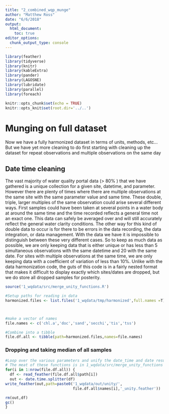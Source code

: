 ```yaml
---
title: "2_combined_wqp_munge"
author: "Matthew Ross"
date: "6/6/2018"
output:
  html_document:
    toc: true
editor_options: 
  chunk_output_type: console
---
```


```r
library(feather)
library(tidyverse)
library(knitr)
library(kableExtra)
library(pander)
library(LAGOSNE)
library(lubridate)
library(parallel)
library(foreach)

knitr::opts_chunk$set(echo = TRUE)
knitr::opts_knit$set(root.dir='../..')
```

# Munging on full dataset

Now we have a fully harmonized dataset in terms of units, methods, etc... But we have yet more cleaning to do first starting with cleaning up the dataset for repeat observations and multiple observations on the same day

## Date time cleaning

The vast majority of water quality portal data (> 80% ) that we have gathered is a unique collection for a given site, datetime, and parameter. However there are plenty of times where there are multiple observations at the same site with the same parameter value and same time. These double, triple, larger multiples of the same observation could arise several different ways. First samples could have been taken at several points in a water body at around the same time and the time recorded reflects a general time not an exact one. This data can safely be averaged over and will still accurately reflect the general water clarity conditions. The other way for this kind of double data to occur is for there to be errors in the data recording, the data integration, or data management. With the data we have it is impossible to distinguish between these very different cases. So to keep as much data as possible, we are only keeping data that is either unique or has less than 5 simultaneous observations with the same datetime and 20 with the same date. For sites with multiple observations at the same time, we are only keeping data with a coefficient of variation of less than 10%. Unlike with the data harmonization code, the guts of this code is in a fairly nested format that makes it difficult to display exactly which sites/dates are dropped, but we do store all dropped samples for posterity.  


```r

source('1_wqdata/src/merge_unity_functions.R')

```



```r
#Setup paths for reading in data
harmonized.files <- list.files('1_wqdata/tmp/harmonized',full.names =T)



#make a vector of names
file.names <- c('chl.a','doc','sand','secchi','tis','tss')

#Combine into a tibble
file.df.all <- tibble(path=harmonized.files,names=file.names)
```



### Dropping and taking median of all samples


```r

#Loop over the various parameters and unify the date_time and date results. 
# The meat of these functions is in 1_wqdata/src/merge_unity_functions
for(i in 1:nrow(file.df.all)) {
  df <- read_feather(file.df.all$path[i])
  out <- date.time.splitter(df)
write_feather(out,path=paste0('1_wqdata/out/unity/',
                              file.df.all$names[i],'_unity.feather'))

rm(out,df)
gc()
}

```

